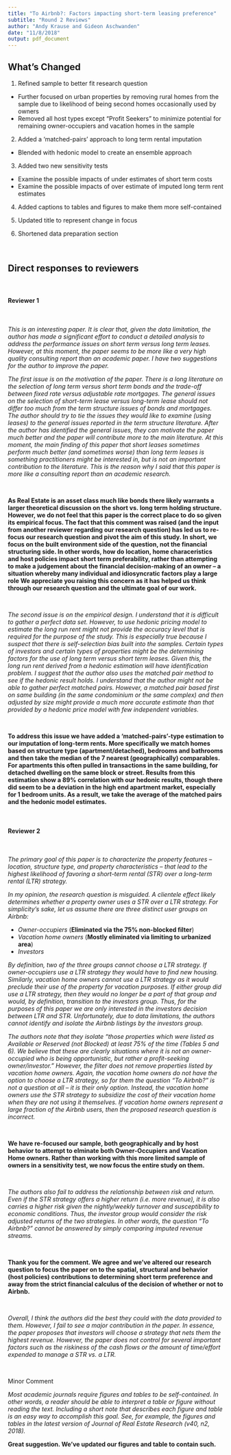 ```yaml
---
title: "To Airbnb?: Factors impacting short-term leasing preference"
subtitle: "Round 2 Reviews"
author: "Andy Krause and Gideon Aschwanden"
date: "11/8/2018"
output: pdf_document
---
```


## What's Changed

1. Refined sample to better fit research question
* Further focused on urban properties by removing rural homes from the sample due to likelihood of being second homes occasionally used by owners
* Removed all host types except "Profit Seekers" to minimize potential for remaining owner-occupiers and vacation homes in the sample

2. Added a 'matched-pairs' approach to long term rental imputation
* Blended with hedonic model to create an ensemble approach

3. Added two new sensitivity tests
* Examine the possible impacts of under estimates of short term costs
* Examine the possible impacts of over estimate of imputed long term rent estimates

4. Added captions to tables and figures to make them more self-contained

5. Updated title to represent change in focus

6. Shortened data preparation section

&nbsp;
&nbsp;
&nbsp;

## Direct responses to reviewers

&nbsp;
&nbsp;

#### Reviewer 1

&nbsp;

*This is an interesting paper. It is clear that, given the data limitation, the author has made a significant effort to conduct a detailed analysis to address the performance issues on short term versus long term leases. However, at this moment, the paper seems to be more like a very high quality consulting report than an academic paper. I have two suggestions for the author to improve the paper.*

*The first issue is on the motivation of the paper. There is a long literature on the selection of long term versus short term bonds and the trade-off between fixed rate versus adjustable rate mortgages. The general issues on the selection of short-term lease versus long-term lease should not differ too much from the term structure issues of bonds and mortgages. The author should try to tie the issues they would like to examine (using leases) to the general issues reported in the term structure literature. After the author has identified the general issues, they can motivate the paper much better and the paper will contribute more to the main literature. At this moment, the main finding of this paper that short leases sometimes perform much better (and sometimes worse) than long term leases is something practitioners might be interested in, but is not an important contribution to the literature. This is the reason why I said that this paper is more like a consulting report than an academic research.*

&nbsp;

**As Real Estate is an asset class much like bonds there likely warrants a larger theoretical discussion on the short vs. long term holding structure.  However, we do not feel that this paper is the correct place to do so given its empirical focus.  The fact that this comment was raised (and the input from another reviewer regarding our research question) has led us to re-focus our research question and pivot the aim of this study.  In short, we focus on the built environment side of the question, not the financial structuring side.  In other words, how do location, home characeristics and host policies impact short term preferability, rather than attempting to make a judgement about the financial decision-making of an owner -- a situation whereby many individual and idiosyncratic factors play a large role  We appreciate you raising this concern as it has helped us think through our research question and the ultimate goal of our work.**

&nbsp;

*The second issue is on the empirical design. I understand that it is difficult to gather a perfect data set. However, to use hedonic pricing model to estimate the long run rent might not provide the accuracy level that is required for the purpose of the study. This is especially true because I suspect that there is self-selection bias built into the samples.  Certain types of investors and certain types of properties might be the determining factors for the use of long term versus short term leases. Given this, the long run rent derived from a hedonic estimation will have identification problem. I suggest that the author also uses the matched pair method to see if the hedonic result holds. I understand that the author might not be able to gather perfect matched pairs. However, a matched pair based first on same building (in the same condominium or the same complex) and then adjusted by size might provide a much more accurate estimate than that provided by a hedonic price model with few independent variables.*

&nbsp;

**To address this issue we have added a 'matched-pairs'-type estimation to our imputation of long-term rents.  More specifically we match homes based on structure type (apartment/detached), bedrooms and bathrooms and then take the median of the 7 nearest (geographically) comparables. For apartments this often pulled in transactions in the same building, for detached dwelling on the same block or street. Results from this estimation show a 89% correlation with our hedonic results, though there did seem to be a deviation in the high end apartment market, especially for 1 bedroom units.  As a result, we take the average of the matched pairs and the hedonic model estimates.**

&nbsp;


#### Reviewer 2

&nbsp;

*The primary goal of this paper is to characterize the property features – location, structure type, and property characteristics – that lead to the highest likelihood of favoring a short-term rental (STR) over a long-term rental (LTR) strategy.*
 
*In my opinion, the research question is misguided. A clientele effect likely determines whether a property owner uses a STR over a LTR strategy. For simplicity’s sake, let us assume there are three distinct user groups on Airbnb:*

* *Owner-occupiers*  (**Eliminated via the 75% non-blocked filter**)
* *Vacation home owners*  (**Mostly eliminated via limiting to urbanized area**)
* *Investors*

*By definition, two of the three groups cannot choose a LTR strategy. If owner-occupiers use a LTR strategy they would have to find new housing. Similarly, vacation home owners cannot use a LTR strategy as it would preclude their use of the property for vacation purposes. If either group did use a LTR strategy, then they would no longer be a part of that group and would, by definition, transition to the investors group. Thus, for the purposes of this paper we are only interested in the investors decision between LTR and STR. Unfortunately, due to data limitations, the authors cannot identify and isolate the Airbnb listings by the investors group.*

*The authors note that they isolate “those properties which were listed as Available or Reserved (not Blocked) at least 75% of the time (Tables 5 and 6). We believe that these are clearly situations where it is not an owner-occupied who is being opportunistic, but rather a profit-seeking owner/investor.” However, the filter does not remove properties listed by vacation home owners. Again, the vacation home owners do not have the option to choose a LTR strategy, so for them the question “To Airbnb?” is not a question at all – it is their only option. Instead, the vacation home owners use the STR strategy to subsidize the cost of their vacation home when they are not using it themselves. If vacation home owners represent a large fraction of the Airbnb users, then the proposed research question is incorrect.*

&nbsp;

**We have re-focused our sample, both geographically and by host behavior to attempt to elminate both Owner-Occupiers and Vacation Home owners.  Rather than working with this more limited sample of owners in a sensitivity test, we now focus the entire study on them.**

&nbsp;

*The authors also fail to address the relationship between risk and return. Even if the STR strategy offers a higher return (i.e. more revenue), it is also carries a higher risk given the nightly/weekly turnover and susceptibility to economic conditions. Thus, the investor group would consider the risk adjusted returns of the two strategies. In other words, the question “To Airbnb?” cannot be answered by simply comparing imputed revenue streams.*

&nbsp;

**Thank you for the comment. We agree and we've altered our research question to focus the paper on to the spatial, structural and behavior (host policies) contributions to determining short term preference and away from the strict financial calculus of the decision of whether or not to Airbnb.**

&nbsp;

*Overall, I think the authors did the best they could with the data provided to them. However, I fail to see a major contribution in the paper. In essence, the paper proposes that investors will choose a strategy that nets them the highest revenue. However, the paper does not control for several important factors such as the riskiness of the cash flows or the amount of time/effort expended to manage a STR vs. a LTR.*

&nbsp;

Minor Comment

*Most academic journals require figures and tables to be self-contained. In other words, a reader should be able to interpret a table or figure without reading the text. Including a short note that describes each figure and table is an easy way to accomplish this goal. See, for example, the figures and tables in the latest version of Journal of Real Estate Research (v40, n2, 2018).*

**Great suggestion.  We've updated our figures and table to contain such.**